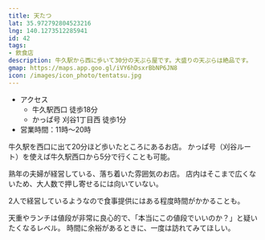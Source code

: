 ```yaml
---
title: 天たつ
lat: 35.972792804523216
lng: 140.1273512285941
id: 42
tags:
- 飲食店
description: 牛久駅から西に歩いて30分の天ぷら屋です。大盛りの天ぷらは絶品です。
gmap: https://maps.app.goo.gl/iVY6hDsxrBbNP6JN8
icon: /images/icon_photo/tentatsu.jpg
---
```


<LinkedImage
  src="/images/photos/tentasu-sign.jpg"
  href="/photo_pages/tentasu-sign"
/>

- アクセス
  - 牛久駅西口 徒歩18分
  - かっぱ号 刈谷1丁目西 徒歩1分
- 営業時間：11時～20時

牛久駅を西口に出て20分ほど歩いたところにあるお店。
かっぱ号（刈谷ルート）を使えば牛久駅西口から5分で行くことも可能。

熟年の夫婦が経営している、落ち着いた雰囲気のお店。
店内はそこまで広くないため、大人数で押し寄せるには向いていない。

2人で経営しているようなので食事提供にはある程度時間がかかることも。

天重やランチは値段が非常に良心的で、「本当にこの値段でいいのか？」と疑いたくなるレベル。
時間に余裕があるときに、一度は訪れてみてほしい。

<LinkedImage
  src="/images/photos/tentasu-menu1.jpg"
  href="/photo_pages/tentasu-menu1"
/>

<LinkedImage
  src="/images/photos/tentasu-menu2.jpg"
  href="/photo_pages/tentasu-menu2"
/>
